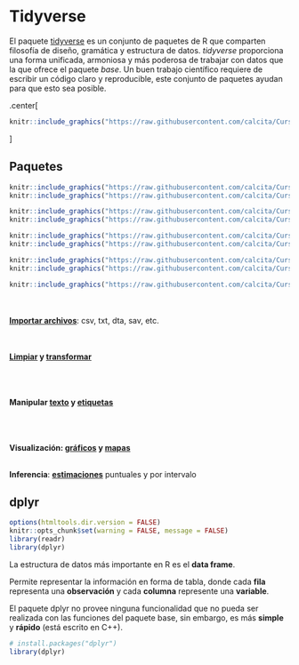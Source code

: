 # Tidyverse

El paquete [tidyverse](https://www.tidyverse.org) es un conjunto de paquetes de R que comparten filosofía de diseño, gramática y estructura de datos. *tidyverse* proporciona una forma unificada, armoniosa y más poderosa de trabajar con datos que la que ofrece el paquete *base*.
Un buen trabajo científico requiere de escribir un código claro y reproducible, este conjunto de paquetes ayudan para que esto sea posible.

.center[
```r
knitr::include_graphics("https://raw.githubusercontent.com/calcita/Curso-rECH/master/images/tidyverse.png")
```
]

## Paquetes 


```r
knitr::include_graphics("https://raw.githubusercontent.com/calcita/Curso-rECH/master/images/readr.png")
knitr::include_graphics("https://raw.githubusercontent.com/calcita/Curso-rECH/master/images/haven.png")
```

```r
knitr::include_graphics("https://raw.githubusercontent.com/calcita/Curso-rECH/master/images/dplyr.png")
knitr::include_graphics("https://raw.githubusercontent.com/calcita/Curso-rECH/master/images/tidyr.png")
```

```r
knitr::include_graphics("https://raw.githubusercontent.com/calcita/Curso-rECH/master/images/stringr.png")
knitr::include_graphics("https://raw.githubusercontent.com/calcita/Curso-rECH/master/images/labelled.png")
```

```r
knitr::include_graphics("https://raw.githubusercontent.com/calcita/Curso-rECH/master/images/ggplot2.png")
knitr::include_graphics("https://raw.githubusercontent.com/calcita/Curso-rECH/master/images/sf.gif")
```

```r
knitr::include_graphics("https://raw.githubusercontent.com/calcita/Curso-rECH/master/images/srvyr.png")
```


<br><br>
**[Importar archivos](https://github.com/rstudio/cheatsheets/raw/master/translations/spanish/data-import-cheatsheet_Spanish.pdf)**: csv, txt, dta, sav, etc.
<br><br><br>

**[Limpiar](https://github.com/rstudio/cheatsheets/raw/master/data-import.pdf) y [transformar](https://github.com/rstudio/cheatsheets/raw/master/data-transformation.pdf)**
<br><br><br><br>

**Manipular [texto](https://github.com/rstudio/cheatsheets/raw/master/translations/spanish/strings_Spanish.pdf) y [etiquetas](http://larmarange.github.io/labelled/index.html)**
<br><br><br><br>

**Visualización: [gráficos](https://github.com/rstudio/cheatsheets/raw/master/translations/spanish/ggplot2.pdf) y [mapas](https://github.com/rstudio/cheatsheets/raw/master/sf.pdf)**
<br><br>

**Inferencia**: [**estimaciones**](http://gdfe.co/srvyr/) puntuales y por intervalo


## dplyr

```r
options(htmltools.dir.version = FALSE)
knitr::opts_chunk$set(warning = FALSE, message = FALSE)
library(readr) 
library(dplyr)
```

La estructura de datos más importante en R es el **data frame**.

Permite representar la información en forma de tabla, donde cada **fila** representa una **observación** y cada **columna** represente una **variable**.

El paquete dplyr no provee ninguna funcionalidad que no pueda ser realizada con las funciones del paquete base, sin embargo, es más **simple** y **rápido** (está escrito en C++).

```r
# install.packages("dplyr")
library(dplyr)
```

<!-- - Todas las funciones del paquete tiene la particularidad de que su primer argumento es el data frame al que le realizará la operación, mientras que los subsiguiente argumentos describen como realizar tal operación. Finalmente el resultado de todas estas funciones es un nuevo data frame. -->

 <!-- dplyr::summarise() --> 

<!-- Calcula resumen de variables. -->

<!-- Se puede utilizar cualquier función que cumpla con que lo datos de entrada sean numéricos y como salida se entregue una constante. -->

<!-- Si la variable tiene datos faltantes se puede calcular el promedio sin considerarlos -->



